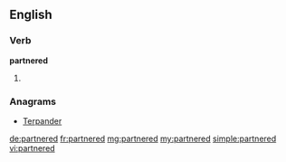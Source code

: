 ==English==

===Verb===
'''partnered'''

# {{past of|partner}}

===Anagrams===
* [[Terpander#English|Terpander]]

[[de:partnered]]
[[fr:partnered]]
[[mg:partnered]]
[[my:partnered]]
[[simple:partnered]]
[[vi:partnered]]